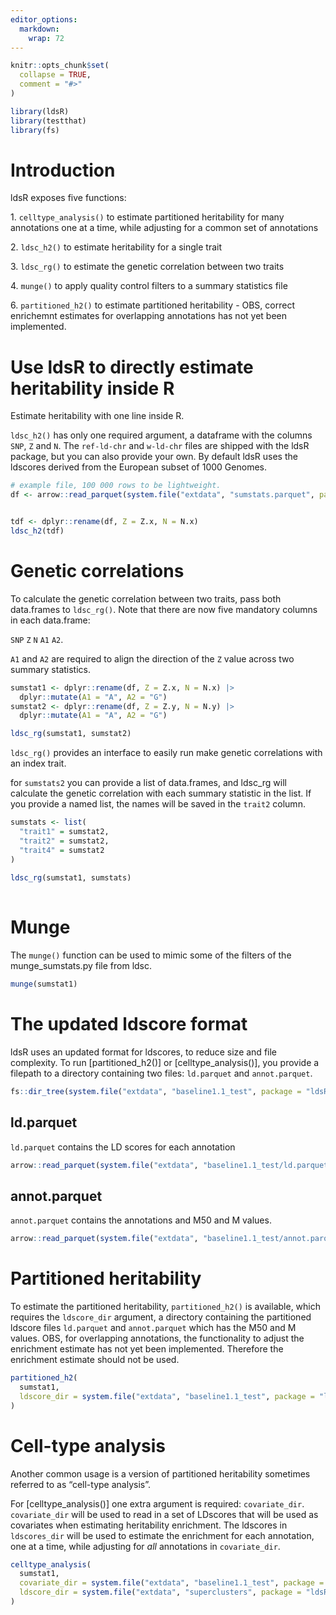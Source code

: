 ```yaml
---
editor_options: 
  markdown: 
    wrap: 72
---
```


```r
knitr::opts_chunk$set(
  collapse = TRUE,
  comment = "#>"
)
```

```r
library(ldsR)
library(testthat)
library(fs)
```

# Introduction

ldsR exposes five functions:

1\. `celltype_analysis()` to estimate partitioned heritability for many
annotations one at a time, while adjusting for a common set of
annotations

2\. `ldsc_h2()` to estimate heritability for a single trait

3\. `ldsc_rg()` to estimate the genetic correlation between two traits

4\. `munge()` to apply quality control filters to a summary statistics
file

6\. `partitioned_h2()` to estimate partitioned heritability - OBS,
correct enrichemnt estimates for overlapping annotations has not yet
been implemented.

# Use ldsR to directly estimate heritability inside R

Estimate heritability with one line inside R.

`ldsc_h2()` has only one required argument, a dataframe with the columns
`SNP`, `Z` and `N`. The `ref-ld-chr` and `w-ld-chr` files are shipped
with the ldsR package, but you can also provide your own. By default
ldsR uses the ldscores derived from the European subset of 1000 Genomes.

```r
# example file, 100 000 rows to be lightweight.
df <- arrow::read_parquet(system.file("extdata", "sumstats.parquet", package = "ldsR"))


tdf <- dplyr::rename(df, Z = Z.x, N = N.x)
ldsc_h2(tdf)
```

# Genetic correlations

To calculate the genetic correlation between two traits, pass both
data.frames to `ldsc_rg()`. Note that there are now five mandatory
columns in each data.frame:

`SNP` `Z` `N` `A1` `A2`.

`A1` and `A2` are required to align the direction of the `Z` value
across two summary statistics.

```r
sumstat1 <- dplyr::rename(df, Z = Z.x, N = N.x) |> 
  dplyr::mutate(A1 = "A", A2 = "G")
sumstat2 <- dplyr::rename(df, Z = Z.y, N = N.y) |> 
  dplyr::mutate(A1 = "A", A2 = "G")

ldsc_rg(sumstat1, sumstat2)

```

`ldsc_rg()` provides an interface to easily run make genetic
correlations with an index trait.

for `sumstats2` you can provide a list of data.frames, and ldsc_rg will
calculate the genetic correlation with each summary statistic in the
list. If you provide a named list, the names will be saved in the
`trait2` column.

```r
sumstats <- list(
  "trait1" = sumstat2,
  "trait2" = sumstat2,
  "trait4" = sumstat2
)
          
ldsc_rg(sumstat1, sumstats)
        
```

# Munge

The `munge()` function can be used to mimic some of the filters of the
munge_sumstats.py file from ldsc.

```r
munge(sumstat1)
```

# The updated ldscore format

ldsR uses an updated format for ldscores, to reduce size and file
complexity. To run [partitioned_h2()] or [celltype_analysis()], you
provide a filepath to a directory containing two files: `ld.parquet` and
`annot.parquet`.

```r
fs::dir_tree(system.file("extdata", "baseline1.1_test", package = "ldsR"))

```

## ld.parquet
`ld.parquet` contains the LD scores for each annotation
```r
arrow::read_parquet(system.file("extdata", "baseline1.1_test/ld.parquet", package = "ldsR")) |> dplyr::slice_head(n = 5)
```

## annot.parquet
`annot.parquet` contains the annotations and M50 and M values.
```r
arrow::read_parquet(system.file("extdata", "baseline1.1_test/annot.parquet", package = "ldsR")) |> dplyr::slice_head(n = 5) 
```

# Partitioned heritability

To estimate the partitioned heritability, `partitioned_h2()` is
available, which requires the `ldscore_dir` argument, a directory
containing the partitioned ldscore files `ld.parquet` and
`annot.parquet` which has the M50 and M values. OBS, for overlapping
annotations, the functionality to adjust the enrichment estimate has not
yet been implemented. Therefore the enrichment estimate should not be
used.

```r
partitioned_h2(
  sumstat1,
  ldscore_dir = system.file("extdata", "baseline1.1_test", package = "ldsR")
)
```

# Cell-type analysis

Another common usage is a version of partitioned heritability sometimes
referred to as "cell-type analysis".

For [celltype_analysis()] one extra argument is required:
`covariate_dir`. `covariate_dir` will be used to read in a set of
LDscores that will be used as covariates when estimating heritability
enrichment. The ldscores in `ldscores_dir` will be used to estimate the
enrichment for each annotation, one at a time, while adjusting for *all*
annotations in `covariate_dir`.

```r
celltype_analysis(
  sumstat1,
  covariate_dir = system.file("extdata", "baseline1.1_test", package = "ldsR"),
  ldscore_dir = system.file("extdata", "superclusters", package = "ldsR")
)

```
